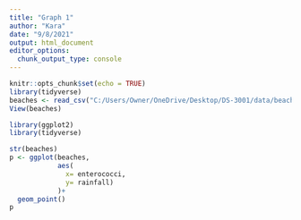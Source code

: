 ```yaml
---
title: "Graph 1"
author: "Kara"
date: "9/8/2021"
output: html_document
editor_options: 
  chunk_output_type: console
---
```


```r
knitr::opts_chunk$set(echo = TRUE)
library(tidyverse)
beaches <- read_csv("C:/Users/Owner/OneDrive/Desktop/DS-3001/data/beaches.csv")
View(beaches)
```


```r
library(ggplot2)
library(tidyverse)

str(beaches)
p <- ggplot(beaches,
            aes(
              x= enterococci, 
              y= rainfall)
            )+
  geom_point()
p

```